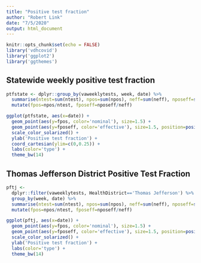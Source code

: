 ```yaml
---
title: "Positive test fraction"
author: "Robert Link"
date: "7/5/2020"
output: html_document
---
```


```r
knitr::opts_chunk$set(echo = FALSE)
library('vdhcovid')
library('ggplot2')
library('ggthemes')
```

## Statewide weekly positive test fraction

```r
ptfstate <- dplyr::group_by(vaweeklytests, week, date) %>%
  summarise(ntest=sum(ntest), npos=sum(npos), neff=sum(neff), nposeff=sum(nposeff)) %>%
  mutate(fpos=npos/ntest, fposeff=nposeff/neff)

ggplot(ptfstate, aes(x=date)) + 
  geom_point(aes(y=fpos, color='nominal'), size=1.5) +
  geom_point(aes(y=fposeff, color='effective'), size=1.5, position=position_jitter(width=0, height=0.005)) +
  scale_color_solarized() + 
  ylab('Positive test fraction') +
  coord_cartesian(ylim=c(0,0.25)) + 
  labs(color='type') +
  theme_bw(14)
```

## Thomas Jefferson District Positive Test Fraction

```r
pftj <-
  dplyr::filter(vaweeklytests, HealthDistrict=='Thomas Jefferson') %>%
  group_by(week, date) %>%
  summarise(ntest=sum(ntest), npos=sum(npos), neff=sum(neff), nposeff=sum(nposeff)) %>%
  mutate(fpos=npos/ntest, fposeff=nposeff/neff)

ggplot(pftj, aes(x=date)) + 
  geom_point(aes(y=fpos, color='nominal'), size=1.5) +
  geom_point(aes(y=fposeff, color='effective'), size=1.5, position=position_jitter(width=0, height=0.005)) +
  scale_color_solarized() + 
  ylab('Positive test fraction') +
  labs(color='type') +
  theme_bw(14)
```

